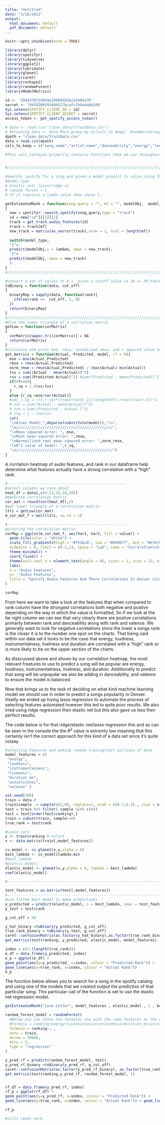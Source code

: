 ```yaml
---
title: "Untitled"
date: "3/16/2022"
output:
  html_document: default
  pdf_document: default
---
```


```r
knitr::opts_chunk$set(echo = TRUE)
```


```r
library(dplyr)
library(spotifyr)
library(tidyverse)
library(ggplot2)
library(lubridate)
library(glmnet)
library(caret)
library(reshape2)
library(randomForest)
library(ModelMetrics)
```

```r
id <- '29dd370f3d934a20999183b22e985a7b'
secret <- "84fd28b593d84527bcafcfb0adab6106"
Sys.setenv(SPOTIFY_CLIENT_ID = id)
Sys.setenv(SPOTIFY_CLIENT_SECRET = secret)
access_token <- get_spotify_access_token()
```

```r
# data <- read.csv("clean_data//trackData.csv")
# #training_data <- data #%>% group_by_at(cols_to_keep)  #summarise(avg_rank = mean(ranking), weeks_trending = n()) %>% mutate(avg_rank_per_week = avg_rank/weeks_trending)# training data
dpath = "clean_data/trackData.csv"
data = read.csv(dpath) 
cols_to_keep = c("song_name","artist_name","danceability","energy","loudness","speechiness","acousticness","instrumentalness","liveness","valence","tempo")

```

```r
#This cell contains primarily contains functions that we use throughout the anaylsis process:


#////////////////////////////////////////////////////////////////////////////////////////////////

#Searchs spotify for a song and given a model predict is value using that model
#model_type
# elastic net/ lasso/ridge =1
# random forest = 2
# If it requires a lamda value then chose 1...

getEstimatedRank = function(song_query = "", mf = "", modelObj,  model_type, lambda = 0)
{
  new = spotifyr::search_spotify(song_query,type = "track")
  id = new["id"][[1]][1]
  track = get_track_audio_features(id)
  track = track[mf]
  new_track = matrix(as_vector(track),nrow = 1, ncol = length(mf))
    
  switch(model_type,
  "1"= 
  predict(modelObj,s = lambda, newx = new_track),
  "2"=
  predict(modelObj, newx = new_track)
  )
}
#////////////////////////////////////////////////////////////////////////////////////////////////

#convert a set of values to 0,1  given a cutoff value ie 10 <= 50 therefore return 1
toBinary = function(data, cut_off) 
{
  binaryRep = sapply(data, function(rank){
    ifelse(rank <=  cut_off, 1, 0)
  })
  return(binaryRep)
}
#////////////////////////////////////////////////////////////////////////////////////////////////
#Give the lower triangle of a corrlation matrix
getLow = function(corMatrix) 
{
  corMatrix[upper.tri(corMatrix)] = NA
  return(corMatrix)
}
#Calculate and print mse, rmse, normalized rmse, and r squared value to console 
get_metrics = function(Actual, Predicted, model, rf = 0){
  mse = mse(Actual,Predicted)
  rmse = rmse(Actual,Predicted)
  norm_rmse = rmse(Actual,Predicted) / (max(Actual)-min(Actual))
  tss = sum((Actual - mean(Actual))^2)
  rss = sum((Predicted-Actual)^2) #sum((Predicted - mean(Predicted))^2)
  if(rf==0){
    r_sq = 1-(rss/tss)
  }
  else {r_sq =mse/var(Actual)}
  #adj_r_sq = ((1-r_sq)*(nrow(train)-2)/(length(mf)-nrow(train)-2))*1
  # sst = sum((Actual - mean(Actual))^2)
  # sse = sum((Predicted - Actual )^2)
  # rsq = 1 - sse/sst
  cat(
  "\nGiven Model:",deparse(substitute(model)),"\n",
  "\n////////////////////////////////////////////",
  "\nMean squared error: ", mse,
  "\nRoot mean sqaured error: ",rmse,
  "\nNormailized root mean sqaured error: ",norm_rmse,
  "\nR^2 value of model: ",r_sq,
  "\n////////////////////////////////////////////")
}

```

A corrlation heatmap of audio features, and rank in our dataframe help determine what features actually have a strong correlation with a "high" rank.  

```r
#------------------------------------------------------
#select columns we care about
heat_df = data[,c(4:13,15,16,18)]
#generate correlation matrix
cor_mat = round(cor(heat_df),2)
#get lower triangle of a correlation matrix
ltri = getLow(cor_mat)
m_cor_mat_f = melt(ltri, na.rm = 1)

#------------------------------------------------------
#plotting the correlation matrix
corMap = ggplot(m_cor_mat_f, aes(Var1, Var2, fill = value)) +
  geom_tile(color = "white") +
  scale_fill_gradient2(high = "#f51bc6", low = "#0400ff", mid = "#e7e7e7", 
  midpoint = 0, limit = c(-1,1), space = "Lab", name = "Corralation\nStrength") +
  theme_minimal() +
  coord_fixed() + 
  theme(axis.text.x = element_text(angle = 45, vjust = 1, size = 12, hjust = 1))+
  labs(
  x = "Audio Features", 
  y=  "Audio Features", 
  title = "Spotify Audio Features And There Corralations In Denver Colorado"
)

corMap
```

From here we want to take a look at the features that when compared to rank column have the strongest  correlations both negative and postive depending on the way in which the value is formatted. So if we look at the far right column we can see that very clearly there are postive correlations primarily between rank and danceability along with rank and valence. We generally want to look for negative correlations since the lower a songs rank is the closer it is to the number one spot on the charts. That being said within our data set it looks to be the case that energy, loudness, instrumentalness, livelness and duration are correlated with a "high" rank or is more likely to be on the upper section of the charts.


As disscussed above and shown by our correlation heatmap, the most relevant freatures to use to predict a song will be popular are energy, loudness, instrumentalness, livelness, and duration. Additionally to predict that song will be unpopular we also be adding in danceability, and valence to ensure the model is balanced. 

Now that brings us to the task of deciding on what kind machine learning model we should use in order to predict a songs popularity in Denver. Intailly we ended up trying lasso regression to automate the process of selecting features automated however this led to quite poor results. We also tried using ridge regression then elastic net but this also gave us less then perfect results. 

The code below is for that ridge/elastic net/lasso regression this and as can be seen in the console the the $R^2$ value is extremly low meaning that this certainly isn't the correct approach for this kind of a data set since it's quite noisey. 

```r

#selecting Features and making random traning/test partions of data 
model_features = c(
 "energy",
 "loudness",
 "instrumentalness",
 "liveness",
 "duration_ms",
 "acousticness",
 "valence" )

set.seed(300)
train = data #
train$sample  = sample(c(1,0), replace=1, prob = c(0.7,0.2) , size = nrow(data)) # add sample column
test = train %>% filter( sample %in% c(0)) 
test = test[order(test$ranking),]
train = subset(train, sample!=0) 
true_rank = test$rank

```

```r
#Lasso vars
y <- train$ranking # nolint
x <- data.matrix(train[,model_features])

cv_model <- cv.glmnet(x,y,alpha = 0)
best_lambda <- cv_model$lambda.min
#best_lambda
#plot(cv_model)
elastic_model <- glmnet(x,y,alpha = 0, lambda = best_lambda)
coef(elastic_model)

#--------------------------------------------------------------------------------------------
```
```r
test_features = as.matrix(test[,model_features])
#--------------------------------------------------------------------------------------------
#use fitted best model to make predictions
y_predicted = predict(elastic_model, s = best_lambda, newx = test_features)
y_test = test$rank 

g_cut_off = 50

y_hat_binary =toBinary(y_predicted, g_cut_off)
true_rank_binary = toBinary(y_test, g_cut_off)
caret::confusionMatrix(as.factor(y_hat_binary),as.factor(true_rank_binary))
get_metrics(test$ranking, y_predicted, elastic_model, model_features)
```

```r
index = c(1:(length(true_rank)))
e_df = data.frame(y_predicted, index)
e_p = ggplot(e_df) + 
geom_point(aes(y=y_predicted, x=index, colour = "Predicted Rank")) +  
geom_line(aes(y=true_rank, x=index, colour = "Actual Rank"))
e_p
```

The function below allows you to search for a song in the spotify catalog and using one of the models that we created output the prediction of that particular song. This particular call of the function is set to use the elastic net regression model.

```r
getEstimatedRank("Love Letter", model_features , elastic_model , 1 , best_lambda)
```



```r
random_forest_model = randomForest(
  #Below you can chose two formulas one with the same features as the elastic net model and one with all the features in the data set.
  #formula = ranking~energy+liveness+valence+loudness+duration_ms+instrumentalness+acousticness,
  formula = ranking~. ,
  data = train,
  mtree = 50000,
  mtry = 5,
  type = "regression"
)

y_pred_rf = predict(random_forest_model, test)
y_pred_rf_binary =toBinary(y_pred_rf, g_cut_off)
caret::confusionMatrix(as.factor(y_pred_rf_binary), as.factor(true_rank_binary))
get_metrics(test$ranking,y_pred_rf, random_forest_model, 1)



```

```r

rf_df = data.frame(y_pred_rf, index)
rf_p = ggplot(rf_df) + 
geom_point(aes(y=y_pred_rf, x=index, colour = "Predicted Rank")) +  
geom_line(aes(y=true_rank, x=index, colour = "Actual Rank")) + geom_line(aes(y=true_rank, x=index, colour = "Actual Rank"))

rf_p

```




```r
#still needs work
  
```